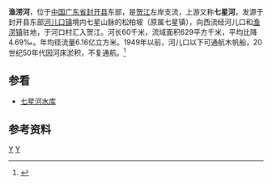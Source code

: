 {{Infobox River
  | river_name      =渔涝河
  | image_name      = 
  | image_size      = 
  | caption         = 
  | origin          = [[广东省|广东省]][[封开县|封开县]][[河儿口镇|河儿口镇]]松柏坡
  | mouth           = 广东省封开县[[渔涝镇|渔涝镇]]河口村[[贺江|贺江]]
  | basin_countries = 
  | length          = 60 km
  | elevation       = 
  | mouth_elevation = 
  | discharge       = 
  | watershed       = 629 km<sup>2</sup>
}}
'''渔涝河'''，位于[[中国|中国]][[广东省|广东省]][[封开县|封开县]]东部，是[[贺江|贺江]]左岸支流，上游又称'''七星河'''，发源于封开县东部[[河儿口镇|河儿口镇]]境内七星山脉的松柏坡（原属七星镇），向西流经河儿口和[[渔涝镇|渔涝镇]]驻地，于河口村汇入贺江。河长60千米，流域面积629平方千米，平均比降4.69‰。年均径流量6.16亿立方米。1949年以前，河儿口以下可通航木帆船，20世纪50年代因河床淤积，不复通航。<ref name="中国河湖大典">{{cite book zh |author=《[[中国河湖大典|中国河湖大典]]》编纂委员会 |title=《中国河湖大典·珠江卷》 |format=M|edition=1 |location=北京 |publisher=中国水利水电出版社 |date=2013年1月 |pages=208页 |id= ISBN 978-7-5170-0561-2}}</ref>

== 参看 ==
* [[七星河水库|七星河水库]]

==参考资料==
{{reflist}}

[[Category:賀江水系|Y]]
[[Category:广东河流|Y]]